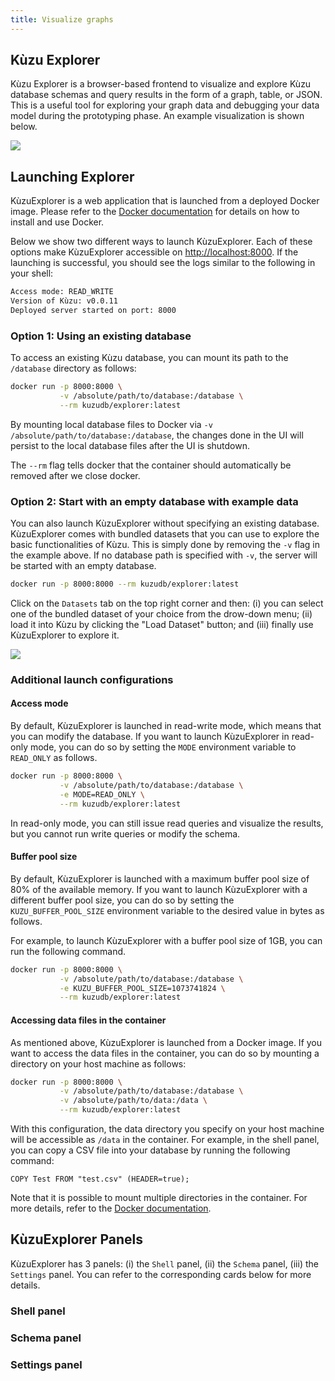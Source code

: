 ```yaml
---
title: Visualize graphs
---
```



## Kùzu Explorer

Kùzu Explorer is a browser-based frontend to visualize and explore Kùzu database schemas
and query results in the form of a graph, table, or JSON. This is a useful tool for exploring
your graph data and debugging your data model during the prototyping phase.
An example visualization is shown below.

<img src="/src/assets/img/visualization/query-result-graph-view.png" />

## Launching Explorer

KùzuExplorer is a web application that is launched from a deployed Docker image.
Please refer to the [Docker documentation](https://docs.docker.com/get-docker/) for details on how to install and use Docker.

Below we show two different ways to launch KùzuExplorer. Each of these options make
KùzuExplorer accessible on [http://localhost:8000](http://localhost:8000). If the launching is successful, you should see the logs similar to the following in your shell:

```bash
Access mode: READ_WRITE
Version of Kùzu: v0.0.11
Deployed server started on port: 8000
```

### Option 1: Using an existing database

To access an existing Kùzu database, you can mount its path to the `/database` directory as follows:

```bash
docker run -p 8000:8000 \
           -v /absolute/path/to/database:/database \
           --rm kuzudb/explorer:latest
```

By mounting local database files to Docker via `-v /absolute/path/to/database:/database`,
the changes done in the UI will persist to the local database files after the UI is shutdown.

The `--rm` flag tells docker that the container should automatically be removed after we close docker.

### Option 2: Start with an empty database with example data

You can also launch KùzuExplorer without specifying an existing database. KùzuExplorer comes with
bundled datasets that you can use to explore the basic functionalities of Kùzu.
This is simply done by removing the `-v` flag in the example above. If no database path is specified
with `-v`, the server will be started with an empty database.

```bash
docker run -p 8000:8000 --rm kuzudb/explorer:latest
```

Click on the `Datasets` tab on the top right corner and then: (i) you can select one of the bundled dataset
of your choice from the drow-down menu; (ii) load it into Kùzu by clicking the "Load Dataset" button; and (iii)
finally use KùzuExplorer to explore it.

<img src="/src/assets/img/visualization/datasets-panel.png" />

### Additional launch configurations

#### Access mode

By default, KùzuExplorer is launched in read-write mode, which means that you can modify the database. If you want to launch KùzuExplorer in read-only mode, you can do so by setting the `MODE` environment variable to `READ_ONLY` as follows.

```bash
docker run -p 8000:8000 \
           -v /absolute/path/to/database:/database \
           -e MODE=READ_ONLY \
           --rm kuzudb/explorer:latest
```

In read-only mode, you can still issue read queries and visualize the results, but you cannot run write queries or modify the schema.

#### Buffer pool size

By default, KùzuExplorer is launched with a maximum buffer pool size of 80% of the available memory. If you want to launch KùzuExplorer with a different buffer pool size, you can do so by setting the `KUZU_BUFFER_POOL_SIZE` environment variable to the desired value in bytes as follows.

For example, to launch KùzuExplorer with a buffer pool size of 1GB, you can run the following command.

```bash
docker run -p 8000:8000 \
           -v /absolute/path/to/database:/database \
           -e KUZU_BUFFER_POOL_SIZE=1073741824 \
           --rm kuzudb/explorer:latest
```

#### Accessing data files in the container

As mentioned above, KùzuExplorer is launched from a Docker image. If you want to access the data files in the container, you can do so by mounting a directory on your host machine as follows:

```bash
docker run -p 8000:8000 \
           -v /absolute/path/to/database:/database \
           -v /absolute/path/to/data:/data \
           --rm kuzudb/explorer:latest
```

With this configuration, the data directory you specify on your host machine will be accessible as `/data` in the container. For example, in the shell panel, you can copy a CSV file into your database by running the following command:

```cypher
COPY Test FROM "test.csv" (HEADER=true);
```

Note that it is possible to mount multiple directories in the container. For more details, refer to the [Docker documentation](https://docs.docker.com/storage/bind-mounts/).

## KùzuExplorer Panels

KùzuExplorer has 3 panels: (i) the `Shell` panel, (ii) the `Schema` panel, (iii) the `Settings` panel.
You can refer to the corresponding cards below for more details.

### Shell panel

<LinkCard
  title="Shell panel"
  href="/visualization/shell-panel"
/>

### Schema panel

<LinkCard
  title="Schema panel"
  href="/visualization/schema-panel"
/>

### Settings panel

<LinkCard
  title="Settings panel"
  href="/visualization/settings-panel"
/>